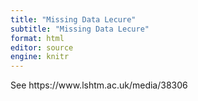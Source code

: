 ```yaml
---
title: "Missing Data Lecure"
subtitle: "Missing Data Lecure"
format: html
editor: source
engine: knitr
---
```


See https://www.lshtm.ac.uk/media/38306
